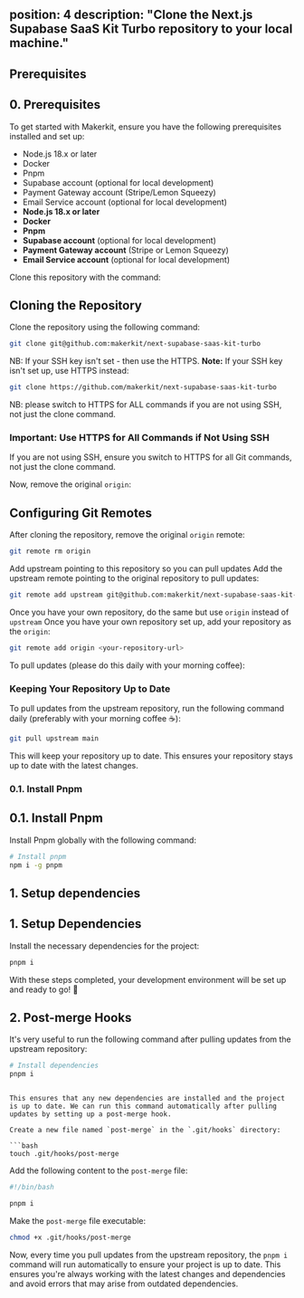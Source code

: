 position: 4
description: "Clone the Next.js Supabase SaaS Kit Turbo repository to your local machine."
---
## Prerequisites

## 0. Prerequisites
To get started with Makerkit, ensure you have the following prerequisites installed and set up:

- Node.js 18.x or later
- Docker
- Pnpm
- Supabase account (optional for local development)
- Payment Gateway account (Stripe/Lemon Squeezy)
- Email Service account (optional for local development)
- **Node.js 18.x or later**
- **Docker**
- **Pnpm**
- **Supabase account** (optional for local development)
- **Payment Gateway account** (Stripe or Lemon Squeezy)
- **Email Service account** (optional for local development)

Clone this repository with the command:
## Cloning the Repository

Clone the repository using the following command:

```bash
git clone git@github.com:makerkit/next-supabase-saas-kit-turbo
```

NB: If your SSH key isn't set - then use the HTTPS.
**Note:** If your SSH key isn't set up, use HTTPS instead:

```bash
git clone https://github.com/makerkit/next-supabase-saas-kit-turbo
```

NB: please switch to HTTPS for ALL commands if you are not using SSH, not just the clone command.
### Important: Use HTTPS for All Commands if Not Using SSH

If you are not using SSH, ensure you switch to HTTPS for all Git commands, not just the clone command.

Now, remove the original `origin`:
## Configuring Git Remotes

After cloning the repository, remove the original `origin` remote:

```bash
git remote rm origin
```

Add upstream pointing to this repository so you can pull updates
Add the upstream remote pointing to the original repository to pull updates:

```bash
git remote add upstream git@github.com:makerkit/next-supabase-saas-kit-turbo
```

Once you have your own repository, do the same but use `origin` instead of `upstream`
Once you have your own repository set up, add your repository as the `origin`:

```bash
git remote add origin <your-repository-url>
```

To pull updates (please do this daily with your morning coffee):
### Keeping Your Repository Up to Date

To pull updates from the upstream repository, run the following command daily (preferably with your morning coffee ☕):

```bash
git pull upstream main
```

This will keep your repository up to date.
This ensures your repository stays up to date with the latest changes.

### 0.1. Install Pnpm
## 0.1. Install Pnpm

Install Pnpm globally with the following command:

```bash
# Install pnpm
npm i -g pnpm
```

## 1. Setup dependencies
## 1. Setup Dependencies

Install the necessary dependencies for the project:

```bash
pnpm i
```

With these steps completed, your development environment will be set up and ready to go! 🚀

## 2. Post-merge Hooks

It's very useful to run the following command after pulling updates from the upstream repository:

```bash
# Install dependencies
pnpm i
```
```

This ensures that any new dependencies are installed and the project is up to date. We can run this command automatically after pulling updates by setting up a post-merge hook.

Create a new file named `post-merge` in the `.git/hooks` directory:

```bash
touch .git/hooks/post-merge
```

Add the following content to the `post-merge` file:

```bash
#!/bin/bash

pnpm i
```

Make the `post-merge` file executable:

```bash
chmod +x .git/hooks/post-merge
```

Now, every time you pull updates from the upstream repository, the `pnpm i` command will run automatically to ensure your project is up to date. This ensures you're always working with the latest changes and dependencies and avoid errors that may arise from outdated dependencies.
